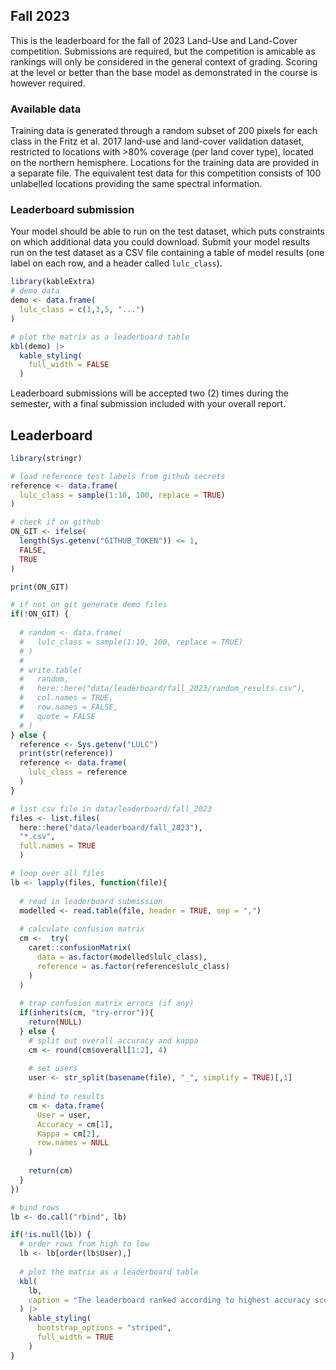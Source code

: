## Fall 2023 {.unnumbered}

This is the leaderboard for the fall of 2023 Land-Use and Land-Cover competition. Submissions are required, but the competition is amicable as rankings will only be considered in the general context of grading. Scoring at the level or better than the base model as demonstrated in the course is however required.

### Available data

Training data is generated through a random subset of 200 pixels for each class in the Fritz et al. 2017 land-use and land-cover validation dataset, restricted to locations with >80% coverage (per land cover type), located on the northern hemisphere. Locations for the training data are provided in a separate file. The equivalent test data for this competition consists of 100 unlabelled locations providing the same spectral information.

### Leaderboard submission

Your model should be able to run on the test dataset, which puts constraints on which additional data you could download. Submit your model results run on the test dataset as a CSV file containing a table of model results (one label on each row, and a header called `lulc_class`).


```r
library(kableExtra)
# demo data
demo <- data.frame(
  lulc_class = c(1,3,5, "...")
)

# plot the matrix as a leaderboard table
kbl(demo) |>
  kable_styling(
    full_width = FALSE
  )
```

Leaderboard submissions will be accepted two (2) times during the semester, with a final submission included with your overall report.

## Leaderboard

```r
library(stringr)

# load reference test labels from github secrets
reference <- data.frame(
  lulc_class = sample(1:10, 100, replace = TRUE)
)

# check if on github
ON_GIT <- ifelse(
  length(Sys.getenv("GITHUB_TOKEN")) <= 1,
  FALSE,
  TRUE
)

print(ON_GIT)

# if not on git generate demo files
if(!ON_GIT) {
  
  # random <- data.frame(
  #   lulc_class = sample(1:10, 100, replace = TRUE)
  # )
  # 
  # write.table(
  #   random,
  #   here::here("data/leaderboard/fall_2023/random_results.csv"),
  #   col.names = TRUE,
  #   row.names = FALSE, 
  #   quote = FALSE
  # )
} else {
  reference <- Sys.getenv("LULC")
  print(str(reference))
  reference <- data.frame(
    lulc_class = reference
  )
}

# list csv file in data/leaderboard/fall_2023
files <- list.files(
  here::here("data/leaderboard/fall_2023"),
  "*.csv",
  full.names = TRUE
  )

# loop over all files
lb <- lapply(files, function(file){
  
  # read in leaderboard submission
  modelled <- read.table(file, header = TRUE, sep = ",")
  
  # calculate confusion matrix
  cm <-  try(
    caret::confusionMatrix(
      data = as.factor(modelled$lulc_class),
      reference = as.factor(reference$lulc_class)
    )
  )
  
  # trap confusion matrix errors (if any)
  if(inherits(cm, "try-error")){
    return(NULL)
  } else {
    # split out overall accuracy and kappa
    cm <- round(cm$overall[1:2], 4)
    
    # set users
    user <- str_split(basename(file), "_", simplify = TRUE)[,1]
    
    # bind to results
    cm <- data.frame(
      User = user,
      Accuracy = cm[1],
      Kappa = cm[2],
      row.names = NULL
    )
    
    return(cm)
  }
})

# bind rows
lb <- do.call("rbind", lb)
```


```r
if(!is.null(lb)) {
  # order rows from high to low
  lb <- lb[order(lb$User),]
  
  # plot the matrix as a leaderboard table
  kbl(
    lb,
    caption = "The leaderboard ranked according to highest accuracy score. A random dataset is included as a reference, as well as the default model as demonstrated in the Handful of Pixels LULC chapter."
  ) |>
    kable_styling(
      bootstrap_options = "striped",
      full_width = TRUE
    )
}

```

